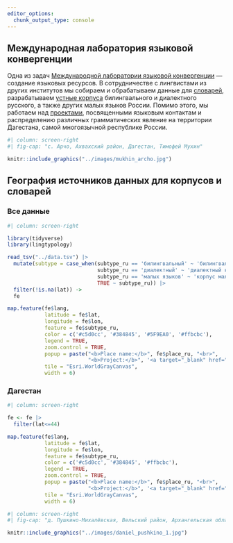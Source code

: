 ```yaml
---
editor_options: 
  chunk_output_type: console
---
```


## Международная лаборатория языковой конвергенции

Одна из задач [Международной лаборатории языковой конвергенции](https://ilcl.hse.ru/) --- создание языковых ресурсов. В сотрудничестве с лингвистами из других институтов мы собираем и обрабатываем данные для [словарей](resources.html#dictionaries-ru), разрабатываем [устные корпуса](resources.html#spoken-corpora-ru) билингвального и диалектного русского, а также других малых языков России. Помимо этого, мы работаем над [проектами](resources.html#other-ru), посвященными языковым контактам и распределению различных грамматических явление на территории Дагестана, самой многоязычной республике России.

```r
#| column: screen-right
#| fig-cap: "с. Арчо, Ахвахский район, Дагестан, Тимофей Мухин"

knitr::include_graphics("../images/mukhin_archo.jpg")
```


## География источников данных для корпусов и словарей

::: {.panel-tabset}

### Все данные

```r
#| column: screen-right

library(tidyverse)
library(lingtypology)

read_tsv("../data.tsv") |> 
  mutate(subtype = case_when(subtype_ru == 'билингвальный' ~ 'билингвальный корпус',
                             subtype_ru == 'диалектный' ~ 'диалектный корпус',
                             subtype_ru == 'малых языков' ~ 'корпус малых языков',
                             TRUE ~ subtype_ru)) |> 
  filter(!is.na(lat)) ->
  fe

map.feature(fe$lang,
            latitude = fe$lat,
            longitude = fe$lon,
            feature = fe$subtype_ru,
            color = c('#c5d0cc', '#384845', '#5F9EA0', '#ffbcbc'),
            legend = TRUE,
            zoom.control = TRUE,
            popup = paste("<b>Place name:</b>", fe$place_ru, "<br>",
                          "<b>Project:</b>", '<a target="_blank" href="', fe$link, '">', fe$name_ru),
            tile = "Esri.WorldGrayCanvas",
            width = 6)
```

### Дагестан

```r
#| column: screen-right

fe <- fe |> 
  filter(lat<=44)

map.feature(fe$lang,
            latitude = fe$lat,
            longitude = fe$lon,
            feature = fe$subtype_ru,
            color = c('#c5d0cc', '#384845', '#ffbcbc'),
            legend = TRUE,
            zoom.control = TRUE,
            popup = paste("<b>Place name:</b>", fe$place_ru, "<br>",
                          "<b>Project:</b>", '<a target="_blank" href="', fe$link, '">', fe$name_ru),
            tile = "Esri.WorldGrayCanvas",
            width = 6)
```

:::

```r
#| column: screen-right
#| fig-cap: "д. Пушкино-Михалёвская, Вельский район, Архангельская область, Михаил Даниэль"

knitr::include_graphics("../images/daniel_pushkino_1.jpg")
```
